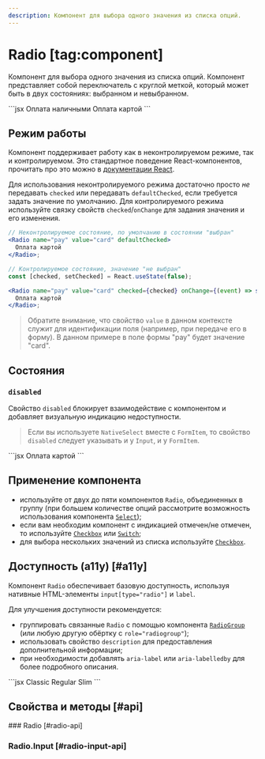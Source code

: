 ```yaml
---
description: Компонент для выбора одного значения из списка опций.
---
```


<Overview group="forms">

# Radio [tag:component]

Компонент для выбора одного значения из списка опций.
Компонент представляет собой переключатель с круглой меткой, который может быть в двух состояниях: выбранном и невыбранном.

</Overview>

<Playground>
  ```jsx
  <Radio name="pay" value="cash">
    Оплата наличными
  </Radio>
  <Radio name="pay" value="card">
    Оплата картой
  </Radio>
  ```
</Playground>

## Режим работы

Компонент поддерживает работу как в неконтролируемом режиме, так и контролируемом. Это стандартное поведение
React-компонентов, прочитать про это можно в [документации React](https://react.dev/reference/react-dom/components/input#controlling-an-input-with-a-state-variable).

Для использования неконтролируемого режима достаточно просто _не_ передавать `checked` или передавать `defaultChecked`, если
требуется задать значение по умолчанию.
Для контролируемого режима используйте связку свойств `checked`/`onChange` для задания значения и его изменения.

```jsx
// Неконтролируемое состояние, по умолчанию в состоянии "выбран"
<Radio name="pay" value="card" defaultChecked>
  Оплата картой
</Radio>;

// Контролируемое состояние, значение "не выбран"
const [checked, setChecked] = React.useState(false);

<Radio name="pay" value="card" checked={checked} onChange={(event) => setChecked(true)}>
  Оплата картой
</Radio>;
```

> Обратите внимание, что свойство `value` в данном контексте служит для идентификации поля (например, при передаче его
> в форму). В данном примере в поле формы "pay" будет значение "card".

## Состояния

### `disabled`

Свойство `disabled` блокирует взаимодействие с компонентом и добавляет визуальную индикацию недоступности.

> Если вы используете `NativeSelect` вместе с `FormItem`, то свойство `disabled` следует указывать и у `Input`, и у `FormItem`.

<Playground>
  ```jsx
  <Radio name="pay" value="card" defaultChecked disabled>
    Оплата картой
  </Radio>
  ```
</Playground>

## Применение компонента

- используйте от двух до пяти компонентов `Radio`, объединенных в группу
  (при большем количестве опций рассмотрите возможность использования компонента [`Select`](/components/select));
- если вам необходим компонент с индикацией отмечен/не отмечен,
  то используйте [`Checkbox`](/components/checkbox) или [`Switch`](/components/switch);
- для выбора нескольких значений из списка используйте [`Checkbox`](/components/checkbox).

## Доступность (a11y) [#a11y]

Компонент `Radio` обеспечивает базовую доступность, используя нативные HTML-элементы `input[type="radio"]` и `label`.

Для улучшения доступности рекомендуется:

- группировать связанные `Radio` с помощью компонента [`RadioGroup`](/components/radio-group) (или любую другую обёртку с `role="radiogroup"`);
- использовать свойство `description` для предоставления дополнительной информации;
- при необходимости добавлять `aria-label` или `aria-labelledby` для более подробного описания.

<Playground>
  ```jsx
  <FormItem top="Выберите посадку" topId="placement">
    <RadioGroup aria-labelledby="placement">
      <Radio name="fit" value="classic">
        Classic
      </Radio>
      <Radio name="fit" value="regular">
        Regular
      </Radio>
      <Radio name="fit" value="slim" disabled description="Нет в наличии">
        Slim
      </Radio>
    </RadioGroup>
  </FormItem>
  ```
</Playground>

## Свойства и методы [#api]

<PropsTable name="Radio">
### Radio [#radio-api]

### Radio.Input [#radio-input-api]

</PropsTable>
